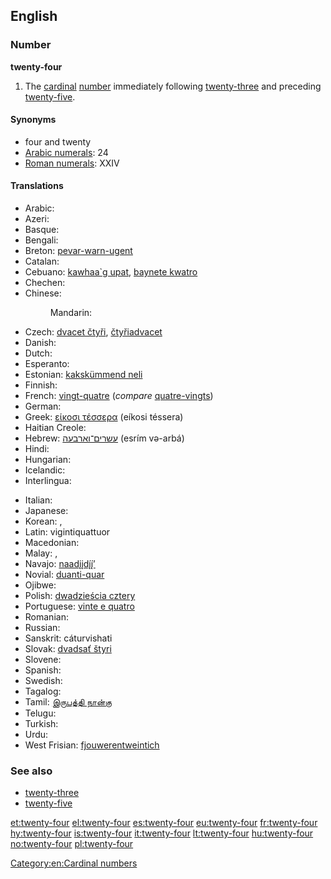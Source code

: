 ==English==

===Number===
'''twenty-four'''

# The [[cardinal]] [[number]] immediately following [[twenty-three]] and preceding [[twenty-five]].

====Synonyms====
* four and twenty
* [[w:Arabic numerals|Arabic numerals]]: 24
* [[w:Roman numerals|Roman numerals]]: XXIV

====Translations====
{{trans-top|cardinal number}}
* Arabic: {{Arab|[[اربعة وعشرين]]}} {{unicode|(’arbáʕa w-ʕišrīn)}}
* Azeri: {{t+|az|iyirmi dörd}}
* Basque: {{t+|eu|hogeita lau|xs=Basque}}
* Bengali: {{t-|bn|চব্বিশ|tr=chôbbish}}
* Breton: [[pevar-warn-ugent]]
* Catalan: {{t+|ca|vint-i-quatre}}
* Cebuano: [[kawhaa`g upat]], [[baynete kwatro]]
* Chechen: {{tø|ce|ткъе диъ|tr=tqe di’}}
* Chinese:
*: Mandarin: {{t|zh|二十四|tr=èr shí sÌ|sc=Hani}}
* Czech: [[dvacet čtyři]], [[čtyřiadvacet]]
* Danish: {{t-|da|fireogtyve}}
* Dutch: {{t+|nl|vierentwintig}}
* Esperanto: {{t-|eo|dudek kvar|xs=Esperanto}}
* Estonian: [[kakskümmend neli]]
* Finnish: {{t-|fi|kaksikymmentäneljä}}
* French: [[vingt-quatre]] {{m}} (''compare'' [[quatre-vingts]])
* German: {{t-|de|vierundzwanzig}}
* Greek: [[είκοσι τέσσερα]] (eíkosi téssera)
* Haitian Creole: {{tø|ht|vennkat}}
* Hebrew: [[עשרים־וארבעה]] (esrím və-arbá)
* Hindi: {{t+|hi|चौबीस|tr=chaubees|xs=Hindi}}
* Hungarian: {{t+|hu|huszonnégy}}
* Icelandic: {{t+|is|tuttugu og fjórir}}
* Interlingua: {{t-|ia|vinti-quatro}}
{{trans-mid}}
* Italian: {{t+|it|ventiquattro}}
* Japanese: {{t-|ja|二十四|tr=ni-jū-shi}}
* Korean: {{t-|ko|스물넷|tr=seumulnes|sc=Kore}}, {{t-|ko|이십사(二十四)|tr=I-sib-sa|sc=Kore}}
* Latin: vigintiquattuor
* Macedonian: {{t-|mk|дваесет и четири|tr=dváeset i čétiri}}
* Malay: {{t-|ms|dua puluh empat}}, {{t-|ms|empat likur}}
* Navajo: [[naadįįdį́į́ʼ]]
* Novial: [[duanti-quar]]
* Ojibwe: {{tø|oj|niishtana-ashi-niiwin}}
* Polish: [[dwadzieścia cztery]]
* Portuguese: [[vinte e quatro]] {{m}}
* Romanian: {{t-|ro|douăzeci și patru}}
* Russian: {{t+|ru|двадцать четыре|tr=dvádtsat’ četýre}}
* Sanskrit: cáturvi{{m}}shati
* Slovak: [[dvadsať štyri]]
* Slovene: {{t-|sl|štiriindvajset}}
* Spanish: {{t+|es|veinticuatro}}
* Swedish: {{t+|sv|tjugofyra}}
* Tagalog: {{t-|tl|beintikuwatro}}
* Tamil: [[இருபத்தி நான்கு]]
* Telugu: {{t-|te|ఇరవై నాలుగు|tr=iravai naalugu}}
* Turkish: {{t+|tr|yirmi dört}}
* Urdu: {{t-|ur|چوبیس|tr=chaubees|xs=Urdu}}
* West Frisian: [[fjouwerentweintich]]
{{trans-bottom}}

===See also===
* [[twenty-three]]
* [[twenty-five]]

[[Category:en:Cardinal numbers]]

[[et:twenty-four]]
[[el:twenty-four]]
[[es:twenty-four]]
[[eu:twenty-four]]
[[fr:twenty-four]]
[[hy:twenty-four]]
[[is:twenty-four]]
[[it:twenty-four]]
[[lt:twenty-four]]
[[hu:twenty-four]]
[[no:twenty-four]]
[[pl:twenty-four]]